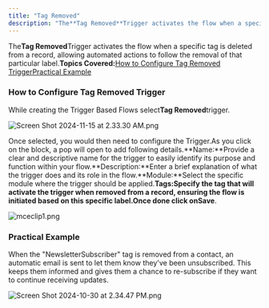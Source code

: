 ```yaml
---
title: "Tag Removed"
description: "The**Tag Removed**Trigger activates the flow when a specific tag is deleted from a record, allowing automated actions to follow the removal of that pa..."
---
```


The**Tag Removed**Trigger activates the flow when a specific tag is deleted from a record, allowing automated actions to follow the removal of that particular label.**Topics Covered:**[How to Configure Tag Removed Trigger](https://support.salesmate.io/hc/en-us/articles/36768316773145-Tag-Removed#h_01J7WM2ECBKFGH5JME35Z72DV0)[Practical Example](https://support.salesmate.io/hc/en-us/articles/36768316773145-Tag-Removed#h_01J7WMTC7PMYKYMY0JBT78QAF9)

### How to Configure Tag Removed Trigger

While creating the Trigger Based Flows select**Tag Removed**trigger.

![Screen Shot 2024-11-15 at 2.33.30 AM.png](./images/Screen-Shot-2024-11-15-at-2.33.30-AM.png)

Once selected, you would then need to configure the Trigger.As you click on the block, a pop will open to add following details.**Name:**Provide a clear and descriptive name for the trigger to easily identify its purpose and function within your flow.**Description:**Enter a brief explanation of what the trigger does and its role in the flow.**Module:**Select the specific module where the trigger should be applied.**Tags:**Specify the tag that will activate the trigger when removed from a record, ensuring the flow is initiated based on this specific label.Once done click on**Save**.

![mceclip1.png](./images/mceclip1-30.png)

### Practical Example

When the "NewsletterSubscriber" tag is removed from a contact, an automatic email is sent to let them know they've been unsubscribed. This keeps them informed and gives them a chance to re-subscribe if they want to continue receiving updates.

![Screen Shot 2024-10-30 at 2.34.47 PM.png](./images/Screen-Shot-2024-10-30-at-2.34.47-PM.png)
